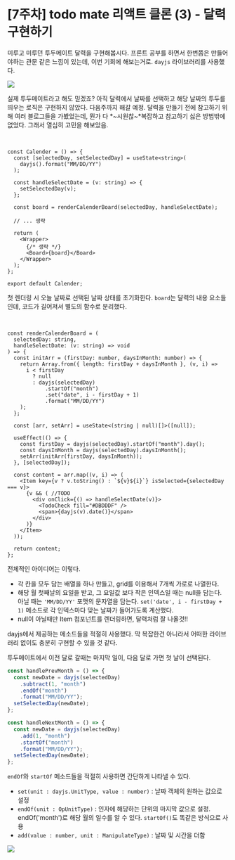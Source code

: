 
# \[7주차] todo mate 리액트 클론 (3) - 달력 구현하기

미루고 미루던 투두메이트 달력을 구현해봅시다. 프론트 공부를 하면서 한번쯤은 만들어야하는 관문 같은 느낌이 있는데, 이번 기회에 해보는거로. `dayjs` 라이브러리를 사용했다.

![](https://img1.daumcdn.net/thumb/R1280x0/?scode=mtistory2&fname=https%3A%2F%2Fblog.kakaocdn.net%2Fdn%2FdSOFZU%2FbtrQ1lSDbrb%2FYqApmSUayiOKlKhzC8qSV0%2Fimg.png)

실제 투두메이트라고 해도 믿겠죠? 아직 달력에서 날짜를 선택하고 해당 날짜의 투두를 띄우는 로직은 구현하지 않았다. 다음주까지 해갈 예정. 달력을 만들기 전에 참고하기 위해 여러 블로그들을 가봤었는데, 뭔가 다 *~시원찮~*복잡하고 참고하기 싫은 방법밖에 없었다. 그래서 열심히 고민을 해보았음.

<br />

```tsx filename="Calender.tsx"
const Calender = () => {
  const [selectedDay, setSelectedDay] = useState<string>(
    dayjs().format("MM/DD/YY")
  );

  const handleSelectDate = (v: string) => {
    setSelectedDay(v);
  };

  const board = renderCalenderBoard(selectedDay, handleSelectDate);

  // ... 생략

  return (
    <Wrapper>
      {/* 생략 */}
      <Board>{board}</Board>
    </Wrapper>
  );
};

export default Calender;
```

첫 렌더링 시 오늘 날짜로 선택된 날짜 상태를 초기화한다. `board`는 댤력의 내용 요소들인데, 코드가 길어져서 별도의 함수로 분리했다.

<br />

```tsx filename="renderCalenderBoard.tsx"
const renderCalenderBoard = (
  selectedDay: string,
  handleSelectDate: (v: string) => void
) => {
  const initArr = (firstDay: number, daysInMonth: number) => {
    return Array.from({ length: firstDay + daysInMonth }, (v, i) =>
      i < firstDay
        ? null
        : dayjs(selectedDay)
            .startOf("month")
            .set("date", i - firstDay + 1)
            .format("MM/DD/YY")
    );
  };

  const [arr, setArr] = useState<(string | null)[]>([null]);

  useEffect(() => {
    const firstDay = dayjs(selectedDay).startOf("month").day();
    const daysInMonth = dayjs(selectedDay).daysInMonth();
    setArr(initArr(firstDay, daysInMonth));
  }, [selectedDay]);

  const content = arr.map((v, i) => (
    <Item key={v ? v.toString() : `${v}${i}`} isSelected={selectedDay === v}>
      {v && ( //TODO
        <div onClick={() => handleSelectDate(v)}>
          <TodoCheck fill="#DBDDDF" />
          <span>{dayjs(v).date()}</span>
        </div>
      )}
    </Item>
  ));

  return content;
};
```

전체적인 아이디어는 이렇다.

- 각 칸을 모두 담는 배열을 하나 만들고, grid를 이용해서 7개씩 가로로 나열한다.
- 해당 월 첫째날의 요일을 받고, 그 요일값 보다 작은 인덱스일 때는 null을 담는다. 아닐 때는 `'MM/DD/YY'` 포맷의 문자열을 담는다. `set('date', i - firstDay + 1)` 메소드로 각 인덱스마다 맞는 날짜가 들어가도록 계산했다.
- null이 아닐때만 Item 컴포넌트를 렌더링하면, 달력처럼 잘 나올것!!

dayjs에서 제공하는 메소드들을 적절히 사용했다. 막 복잡한건 아니라서 어떠한 라이브러리 없이도 충분히 구현할 수 있을 것 같다.

투두메이트에서 이전 달로 갈때는 마지막 일이, 다음 달로 가면 첫 날이 선택된다.

```ts
const handlePrevMonth = () => {
  const newDate = dayjs(selectedDay)
    .subtract(1, "month")
    .endOf("month")
    .format("MM/DD/YY");
  setSelectedDay(newDate);
};

const handleNextMonth = () => {
  const newDate = dayjs(selectedDay)
    .add(1, "month")
    .startOf("month")
    .format("MM/DD/YY");
  setSelectedDay(newDate);
};
```

`endOf`와 `startOf` 메소드들을 적절히 사용하면 간단하게 나타낼 수 있다.

- `set(unit : dayjs.UnitType, value : number)` : 날짜 객체의 원하는 값으로 설정
- `endOf(unit : OpUnitType)` : 인자에 해당하는 단위의 마지막 값으로 설정. endOf('month')로 해당 월의 일수를 알 수 있다. `startOf()`도 똑같은 방식으로 사용
- `add(value : number, unit : ManipulateType)` : 날짜 및 시간을 더함

<Img src="https://blog.kakaocdn.net/dn/VKgmi/btrQYPIaAMO/Mjus9Hu6w0le1B5Pkr0Va0/img.gif" />
